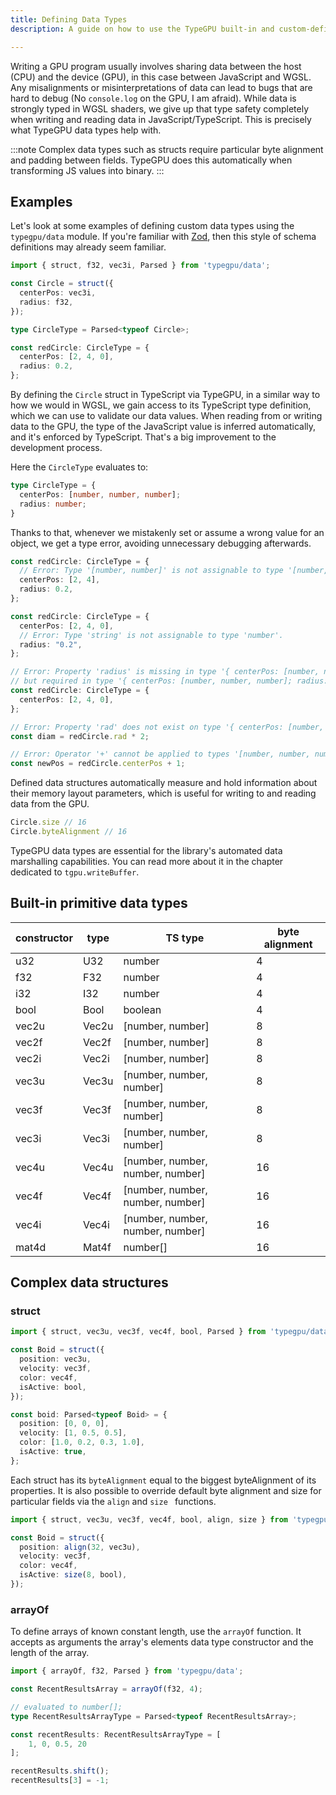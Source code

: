 ```yaml
---
title: Defining Data Types
description: A guide on how to use the TypeGPU built-in and custom-defined data types.

---
```



Writing a GPU program usually involves sharing data between the host (CPU) and the device (GPU), in this case between JavaScript and WGSL. Any misalignments or misinterpretations of data can lead to bugs that are hard to debug (No `console.log` on the GPU, I am afraid). While data is strongly typed in WGSL shaders, we give up that type safety completely when writing and reading data in JavaScript/TypeScript. This is precisely what TypeGPU data types help with.

:::note
Complex data types such as structs require particular byte alignment and padding between fields. TypeGPU does this automatically when transforming JS values into binary.
:::

## Examples

Let's look at some examples of defining custom data types using the `typegpu/data` module. If you're familiar with [Zod](https://zod.dev/), then this style of schema definitions may already seem familiar.

```ts
import { struct, f32, vec3i, Parsed } from 'typegpu/data';

const Circle = struct({
  centerPos: vec3i,
  radius: f32,
});

type CircleType = Parsed<typeof Circle>;

const redCircle: CircleType = {
  centerPos: [2, 4, 0],
  radius: 0.2,
};
```

By defining the `Circle` struct in TypeScript via TypeGPU, in a similar way to how we would in WGSL, we gain access to its TypeScript type definition, which we can use to validate our data values. When reading from or writing data to the GPU, the type of the JavaScript value is inferred automatically, and it's enforced by TypeScript. That's a big improvement to the development process.

Here the `CircleType` evaluates to: 

```ts
type CircleType = {
  centerPos: [number, number, number];
  radius: number;
}
```

Thanks to that, whenever we mistakenly set or assume a wrong value for an object, we get a type error, avoiding unnecessary debugging afterwards.

```ts
const redCircle: CircleType = {
  // Error: Type '[number, number]' is not assignable to type '[number, number, number]'.
  centerPos: [2, 4], 
  radius: 0.2,
};

const redCircle: CircleType = {
  centerPos: [2, 4, 0], 
  // Error: Type 'string' is not assignable to type 'number'.
  radius: "0.2",
};

// Error: Property 'radius' is missing in type '{ centerPos: [number, number, number]; }' 
// but required in type '{ centerPos: [number, number, number]; radius: number; }'.
const redCircle: CircleType = {
  centerPos: [2, 4, 0], 
};

// Error: Property 'rad' does not exist on type '{ centerPos: [number, number, number]; radius: number; }'
const diam = redCircle.rad * 2;

// Error: Operator '+' cannot be applied to types '[number, number, number]' and 'number'.
const newPos = redCircle.centerPos + 1;
```

Defined data structures automatically measure and hold information about their memory layout parameters, which is useful for writing to and reading data from the GPU.

```ts
Circle.size // 16
Circle.byteAlignment // 16
```

TypeGPU data types are essential for the library's automated data marshalling capabilities. You can read more about it in the chapter dedicated to `tgpu.writeBuffer`.

## Built-in primitive data types

| constructor | type |  TS type | byte alignment|
| --- | --- | --- | --- |
| u32 | U32 | number | 4 |
| f32 | F32 | number | 4 |
| i32 | I32 | number | 4 |
| bool | Bool | boolean | 4 |
| vec2u | Vec2u | [number, number] | 8 |
| vec2f | Vec2f | [number, number] | 8 |
| vec2i | Vec2i | [number, number] | 8 |
| vec3u | Vec3u | [number, number, number] | 8 |
| vec3f | Vec3f | [number, number, number] | 8 |
| vec3i | Vec3i | [number, number, number] | 8 |
| vec4u | Vec4u | [number, number, number, number] | 16 |
| vec4f | Vec4f | [number, number, number, number] | 16 |
| vec4i | Vec4i | [number, number, number, number] | 16 |
| mat4d | Mat4f | number[] | 16 |

## Complex data structures

### struct

```ts 
import { struct, vec3u, vec3f, vec4f, bool, Parsed } from 'typegpu/data';

const Boid = struct({
  position: vec3u,
  velocity: vec3f,
  color: vec4f,
  isActive: bool,
});

const boid: Parsed<typeof Boid> = {
  position: [0, 0, 0],
  velocity: [1, 0.5, 0.5],
  color: [1.0, 0.2, 0.3, 1.0],
  isActive: true,
};
```

Each struct has its `byteAlignment` equal to the biggest byteAlignment of its properties. It is also possible to override default byte alignment and size for particular fields via the `align` and `size ` functions.

```ts 
import { struct, vec3u, vec3f, vec4f, bool, align, size } from 'typegpu/data';

const Boid = struct({
  position: align(32, vec3u),
  velocity: vec3f,
  color: vec4f,
  isActive: size(8, bool),
});
```

### arrayOf

To define arrays of known constant length, use the `arrayOf` function. It accepts as arguments the array's elements data type constructor and the length of the array.

```ts
import { arrayOf, f32, Parsed } from 'typegpu/data';

const RecentResultsArray = arrayOf(f32, 4);

// evaluated to number[];
type RecentResultsArrayType = Parsed<typeof RecentResultsArray>;

const recentResults: RecentResultsArrayType = [
    1, 0, 0.5, 20
];

recentResults.shift();
recentResults[3] = -1;
```

